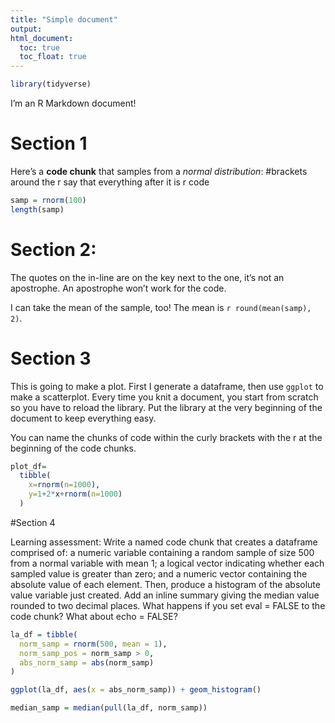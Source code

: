 ```yaml
---
title: "Simple document"
output: 
html_document:
  toc: true
  toc_float: true
---
```


```r
library(tidyverse)
```

I'm an R Markdown document! 

# Section 1

Here's a **code chunk** that samples from 
a _normal distribution_:
#brackets around the r say that everything after it is r code 

```r
samp = rnorm(100)
length(samp)
```

# Section 2: 

The quotes on the in-line are on the key next to the one, it's not an apostrophe.  An apostrophe won't work for the code. 

I can take the mean of the sample, too!
The mean is `r round(mean(samp), 2)`.

# Section 3

This is going to make a plot.  First I generate a dataframe, then use `ggplot` to make a scatterplot. Every time you knit a document, you start from scratch so you have to reload the library.  Put the library at the very beginning of the document to keep everything easy.  

You can name the chunks of code within the curly brackets with the r at the beginning of the code chunks. 

```r
plot_df=
  tibble(
    x=rnorm(n=1000),
    y=1+2*x+rnorm(n=1000)
  )
```

#Section 4

Learning assessment: Write a named code chunk that creates a dataframe comprised of: a numeric variable containing a random sample of size 500 from a normal variable with mean 1; a logical vector indicating whether each sampled value is greater than zero; and a numeric vector containing the absolute value of each element. Then, produce a histogram of the absolute value variable just created. Add an inline summary giving the median value rounded to two decimal places. What happens if you set eval = FALSE to the code chunk? What about echo = FALSE?

```r

la_df = tibble(
  norm_samp = rnorm(500, mean = 1),
  norm_samp_pos = norm_samp > 0,
  abs_norm_samp = abs(norm_samp)
)

ggplot(la_df, aes(x = abs_norm_samp)) + geom_histogram()

median_samp = median(pull(la_df, norm_samp))
```

